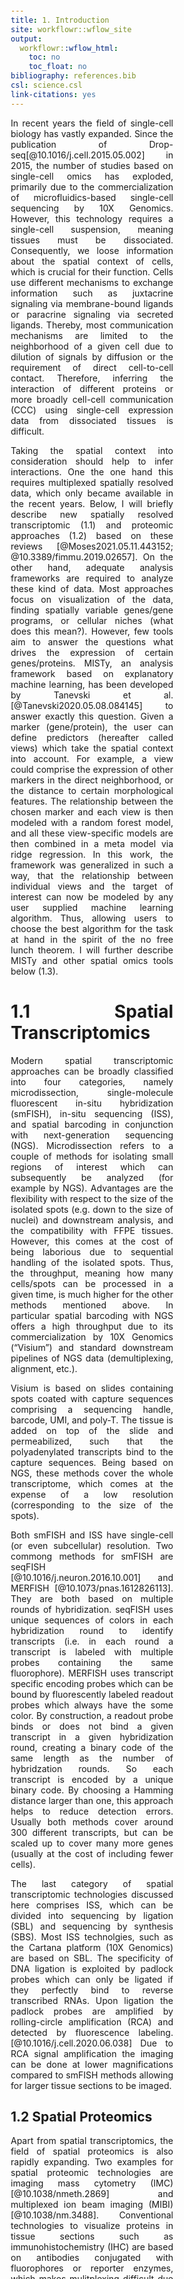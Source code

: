 ```yaml
---
title: 1. Introduction
site: workflowr::wflow_site
output:
  workflowr::wflow_html:
    toc: no
    toc_float: no
bibliography: references.bib
csl: science.csl
link-citations: yes
---
```


<style>
body {
text-align: justify;
margin: 300px}
</style>

In recent years the field of single-cell biology has vastly expanded. Since the publication of Drop-seq[@10.1016/j.cell.2015.05.002] in 2015, the number of studies based on single-cell omics has exploded, primarily due to the  commercialization of microfluidics-based single-cell sequencing by 10X Genomics. However, this technology requires a single-cell suspension, meaning tissues must be dissociated. Consequently, we loose information about the spatial context of cells, which is crucial for their function. Cells use different mechanisms to exchange information such as juxtacrine signaling via membrane-bound ligands or paracrine signaling via secreted ligands. Thereby, most communication mechanisms are limited to the neighborhood of a given cell due to dilution of signals by diffusion or the requirement of direct cell-to-cell contact. Therefore, inferring the interaction of different proteins or more broadly cell-cell communication (CCC) using single-cell expression data from dissociated tissues is difficult. 

Taking the spatial context into consideration should help to infer interactions. One the one hand this requires multiplexed spatially resolved data, which only became available in the recent years. Below, I will briefly describe new spatially resolved transcriptomic (1.1) and proteomic approaches (1.2) based on these reviews [@Moses2021.05.11.443152; @10.3389/fimmu.2019.02657]. On the other hand, adequate analysis frameworks are required to analyze these kind of data. Most approaches focus on visualization of the data, finding spatially variable genes/gene programs, or cellular niches (what does this mean?). However, few tools aim to answer the questions what drives the expression of certain genes/proteins. MISTy, an analysis framework based on explanatory machine learning, has been developed by Tanevski et al. [@Tanevski2020.05.08.084145] to answer exactly this question. Given a marker (gene/protein), the user can define predictors (hereafter called views) which take the spatial context into account. For example, a view could comprise the expression of other markers in the direct neighborhood, or the distance to certain morphological features. The relationship between the chosen marker and each view is then modeled with a random forest model, and all these view-specific models are then combined in a meta model via ridge regression. In this work, the framework was generalized in such a way, that the relationship between individual views and the target of interest can now be modeled by any user supplied machine learning algorithm. Thus, allowing users to choose the best algorithm for the task at hand in the spirit of the no free lunch theorem. I will further describe MISTy and other spatial omics tools below (1.3).

# 1.1 Spatial Transcriptomics

Modern spatial transcriptomic approaches can be broadly classified into four categories, namely microdissection, single-molecule fluorescent in-situ hybridization (smFISH), in-situ sequencing (ISS), and spatial barcoding in conjunction with next-generation sequencing (NGS). Microdissection refers to a couple of methods for isolating small regions of interest which can subsequently be analyzed (for example by NGS). Advantages are the flexibility with respect to the size of the isolated spots (e.g. down to the size of nuclei) and downstream analysis, and the compatibility with FFPE tissues. However, this comes at the cost of being laborious due to sequential handling of the isolated spots. Thus, the throughput, meaning how many cells/spots can be processed in a given time, is much higher for the other methods mentioned above. In particular spatial barcoding with NGS offers a high throughput due to its commercialization by 10X Genomics ("Visium") and standard downstream pipelines of NGS data (demultiplexing, alignment, etc.). 

Visium is based on slides containing spots coated with capture sequences comprising a sequencing handle, barcode, UMI, and poly-T. The tissue is added on top of the slide and permeabilized, such that the polyadenylated transcripts bind to the capture sequences. Being based on NGS, these methods cover the whole transcriptome, which comes at the expense of a low resolution (corresponding to the size of the spots). 

Both smFISH and ISS have single-cell (or even subcellular) resolution. Two commong methods for smFISH are seqFISH [@10.1016/j.neuron.2016.10.001] and MERFISH [@10.1073/pnas.1612826113]. They are both based on multiple rounds of hybridization. seqFISH uses unique sequences of colors in each hybridization round to identify transcripts (i.e. in each round a transcript is labeled with multiple probes containing the same fluorophore). MERFISH uses transcript specific encoding probes which can be bound by fluorescently labeled readout probes which always have the some color. By construction, a readout probe binds or does not bind a given transcript in a given hybridization round, creating a binary code of the same length as the number of hybridzation rounds. So each transcript is encoded by a unique binary code. By choosing a Hamming distance larger than one, this approach helps to reduce detection errors. Usually both methods cover around 300 different transcripts, but can be scaled up to cover many more genes (usually at the cost of including fewer cells). 

The last category of spatial transcriptomic technologies discussed here comprises ISS, which can be divided into sequencing by ligation (SBL) and sequencing by synthesis (SBS). Most ISS technolgies, such as the Cartana platform (10X Genomics) are based on SBL. The specificity of DNA ligation is exploited by padlock probes which can only be ligated if they perfectly bind to reverse transcribed RNAs. Upon ligation the padlock probes are amplified by rolling-circle amplification (RCA) and detected by fluorescence labeling. [@10.1016/j.cell.2020.06.038] Due to RCA signal amplification the imaging can be done at lower magnifications compared to smFISH methods allowing for larger tissue sections to be imaged.

## 1.2 Spatial Proteomics

Apart from spatial transcriptomics, the field of spatial proteomics is also rapidly expanding. Two examples for spatial proteomic technologies are imaging mass cytometry (IMC) [@10.1038/nmeth.2869] and multiplexed ion beam imaging (MIBI) [@10.1038/nm.3488]. Conventional technologies to visualize proteins in tissue sections such as immunohistochemistry (IHC) are based on antibodies conjugated with fluorophores or reporter enzymes, which makes mulitplexing difficult due to spectral overlap. For IHC several rounds of staining, imaging and photobleaching are needed for multiplexing, whereas IMC and MIBI solve this issue by using antibodies conjugated with heavy-metal isotopes which can be detected via mass cytometry imaging. Both technologies can image up to 40 different proteins. MIBI uses an oxygen duoplasmatron ion beam to ionize the heavy-metal labels, whereas IMC uses an UV laser to abalte the tissue which is subsequently atomized and ionized. According to Baharlou H. et al [@10.3389/fimmu.2019.02657], the main differences between the technologies is that the size of the MIBI ion beam and thus the spatial resolution is tunable between 1,000 and 260 nm, whereas the IMC laser is fixed at 1,000 nm. However, IMC has faster acquisition times compared to MIBI.

## 1.3 Data Analysis

No matter which of the above technologies is used, a table containing either the markers for each spatial unit (spot or single cells) or the coordinates of markers (high resolution but no segmentation) is obtained after preprocessing. Following normalization, standard scRNA-seq tools are often used to explore the data. However, as more spatially resolved datasets are being published, new tools are developed to exploit these richer information. There are tool for the detection of spatially variable genes (e.g. SPARK-X [@10.1186/s13059-021-02404-0], SpatialDE [@10.1038/nmeth.4636]), detection of co-expression patterns/gene programs (e.g. ), and the detection of cellular niches (e.g. ). 

Upon identification of interesting patterns in spatially resolved omics data one might ask the question what drives the emergence or stabilizes these patterns? Is the spatial structure driven by self-organization, juxtacrine/ paracrine signaling, or broad gradients of morphogens? Several tools have been published which tackle related questions. Spatial Variance Component Analysis (SVCA) [@10.1016/j.celrep.2019.08.077] for example decomposed the variance of a given marker into an intrinsic, intercellular, and environmental component. However, these spatial contexts are fixed and no information about which other markers can explain the expression of a given marker are learned. 

The Multiview Intercellular SpaTial modeling framework (MISTy) [@Tanevski2020.05.08.084145] on the other hand is much more flexible, allowing users to define the spatial context however they want. Additionally MISTy is build around an explainable machine learning algorithm faciliatating interpretability of the results. More specifically 

Show case here the primary figure we get from MISTy

Use my presentation here :)

More importantly, one can ask questions, such as how diseases and tissue disorganization are associated. 

- Include the theis model
[@Fischer2021.07.11.451750]

- MISTy is an explainable machine learning framework to probe intra- and 
intercellular marker interactions. 

- Assuming we have different markers (proteins, transcripts, etc.).

**1. Question**: Can we predict the expression of marker X using the information about the 
expression of other markers within the same cell (juxtaview)

**2. Question**: Does our prediction improve if we take the expression of the
other markers in the spatial context into consideration?

- Thereby we can define spatial context flexibly, meaning only the direct 
neighbors (juxtaview) or the broader tissue (paraview), (or actually any
other view you could think of).

**3. Question**: What kind of spatial context is important to improve our prediction?

**4. Question**: Which other markers are helpful to predict the expression of marker X?

- If another marker Y is important to predict the expression of markers, there is some sort of relationship between the markers
(which has neither to be causal nor linear!).

<img src="https://www.dropbox.com/s/5wyh520i1wl62ul/graphical_abstract.png?raw=1" align="center" width="500">

## 1.4 This Work

In the [Methods](https://schae211.github.io/report/tutorial.html) section I will describe the flexible implementation of different machine learning algorithms for training view-specific models in MISTy. Based on the new underlying framework, the function to model each view is now passed as an argument to the `run_misty()` call. The default model is still random forest, but now users can either plug in another provided model function such as gradient boosting or define their own function such as non-negative least-squares.

```r
misty.views %>%
  run_misty(model.function = gradient_boosting_model, 
            booster = "gbtree")
```

<details> <summary>Click here for MISTy flowchart</summary> 
```r
DiagrammeR::grViz('digraph{

      # setting the global strucutre (top to low)
      graph[rankdir = TL]
  
      # setting the default node layout
      node[shape = rectangle, style = filled]
  
      subgraph cluster_1 {
        graph[shape = rectangle]
        style = rounded
        bgcolor = PaleTurquoise
        label = "Input: Spatial Omics"
        node[fillcolor = White, margin = 0.2]
          EXP[label = "expression"]
          POS[label = "positions"]
      }
      
      subgraph cluster_3 {
        graph[shape = rectangle]
        style = rounded
        bgcolor = PaleTurquoise
        label = "Generating Views"
        node[fillcolor = White, margin = 0.2]
        CIV[label = "create_initial_view()"]
        AJV[label = "add_juxtaview()"]
        APV[label = "add_paraview()"]
      }
      
      subgraph cluster_4 {
        graph[shape = rectangle]
        style = rounded
        bgcolor = PaleTurquoise
        label = "MISTy Views"
        node[fillcolor = White, margin = 0.2]
        IV[label = "intraview"]
        JV[label = "juxtaview"]
        PV[label = "paraview"]
        V[label = "misty views"]
      }
      
      subgraph cluster_5 {
        graph[shape = rectangle]
        style = rounded
        bgcolor = PaleTurquoise
        label = "MISTy Parameters"
        node[fillcolor = White, margin = 0.2]
        RES[label = "results.folder"]
        MF[label = "model.function", fillcolor = "Gold"]
        TS[label = "target.subset"]
        CV[label = "cv.folds"]
        BI[label = "bypass.intra"]
        DOTS[label = "..."]
      }
      
      subgraph cluster_6 {
        graph[shape = rectangle]
        style = rounded
        bgcolor = PaleTurquoise
        label = "Output: MISTy Results"
        node[fillcolor = White, margin = 0.2]
          PER[label = "performance"]
          CON[label = "contribution"]
          IMP[label = "importances"]
      }
      
      subgraph cluster_8 {
        graph[shape = rectangle]
        style = rounded
        bgcolor = PaleTurquoise
        label = "Running MISTy"
        node[fillcolor = White, margin = 0.2]
        RM[label = "run_misty()"]
        CR[label = "collect_results()"]
      }
      
      edge[color = black, arrowhead = vee, arrowsize = 0.8]
      EXP -> CIV
      POS -> {APV, AJV}
      CIV -> {APV, AJV}
      CIV -> IV
      APV -> PV
      AJV -> JV
      {IV, PV, JV} -> V
      {V, RES, MF, TS, CV, BI, DOTS} -> RM
      RM -> CR
      CR -> {PER, CON, IMP}
      
}')
```
</details>


In the results section, I will first show [benchmarking](https://schae211.github.io/report/benchmark.html) results, where I compare the performance of different algorithms on different spatial omics datasets. Furthermore, I explore the impact of different hyperparameters on the model performance for the algorithms.

In the [frameworks](https://schae211.github.io/report/frameworks.html) section I briefly describe we could not use one of the major machine learning frameworks in R, namely `caret`, `tidymodels`, and `mlr3` as backend in MISTy models. These frameworks are either not flexible enough, or their performance is bad.

Also, I will describe an [alternative](https://schae211.github.io/report/model_api.html) implementation of a new MISTy framework that allows users to select more ML models than only random forests, but not to use functions defined by themselves. Running MISTy with an ensemble of 50 MARS models (interaction term 2) trained with bootstrap samples would looks like this.

```r
misty.views %>% 
  run_misty(method = "bag", learner = "earth", 
            n.learners = 50, degree = 2)
```

In the end, I will [discuss](https://schae211.github.io/report/model_api.html) the results of my work and pose remaining open questions for the development of MISTy and the field of spatial omics technologies.

# References


